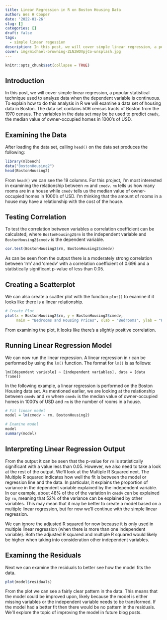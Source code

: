 ```yaml
---
title: Linear Regression in R on Boston Housing Data
author: Wes H Cooper
date: '2022-01-26'
slug: []
categories: []
draft: false
tags:
  - simple linear regession
description: In this post, we will cover simple linear regression, a popular statistical technique used to analyze data when the dependent variable is continuous. To explain how to do this analysis in R we will examine a data set of housing data in Boston. The data set contains 506 census tracts of Boston from the 1970 census.
cover: img/michael-browning-ZLN2WOVpjCo-unsplash.jpg
---
```



```r
knitr::opts_chunk$set(collapse = TRUE)

```
## Introduction

In this post, we will cover simple linear regression, a popular statistical technique used to analyze data when the dependent variable is continuous. To explain how to do this analysis in R we will examine a data set of housing data in Boston. The data set contains 506 census tracts of Boston from the 1970 census. The variables in the data set may be be used to predict `cmedv`, the median value of owner-occupied homes in 1000's of USD.

## Examining the Data 

After loading the data set, calling `head()` on the data set produces the following:

```r
library(mlbench)
data("BostonHousing2")
head(BostonHousing2)

```

From `head()` we can see the 19 columns. For this project, I'm most interested in examining the relationship between `rm` and `cmedv`. `rm` tells us how many rooms are in a house while `cmedv` tells us the median value of owner-occupied homes in 1000's of USD. I'm thinking that the amount of rooms in a house may have a relationship with the cost of the house.

## Testing Correlation

To test the correlation between variables a correlation coefficient can be calculated, where `BostonHousing2$rm` is the independent variable and `BostonHousing2$cmedv` is the dependent variable.

```r

cor.test(BostonHousing2$rm, BostonHousing2$cmedv)

```

As can be seen from the output there is a moderately strong correlation between 'rm' and 'cmedv' with a correlation coefficient of 0.696 and a statistically significant p-value of less than 0.05.

## Creating a Scatterplot

We can also create a scatter plot with the function `plot()` to examine if it looks like there is a linear relationship. 

```r
# Create Plot
plot(x = BostonHousing2$rm, y = BostonHousing2$cmedv, 
     main = "Bedrooms and Housing Prices", xlab = "Bedrooms", ylab = "Prices")
```

From examining the plot, it looks like there's a slightly positive correlation.


## Running Linear Regression Model

We can now run the linear regression. A linear regression in r can be performed by using the `lm()` function. The format for `lm()` is as follows:

`lm([dependent variable] ~ [independent variables], data = [data frame])`

In the following example, a linear regression is performed on the Boston Housing data set. As mentioned earlier, we are looking at the relationship between `cmedv` and `rm` where `cmedv` is the median value of owner-occupied homes in 1000's of USD and `rm` is the number of rooms in a house.

```r
# Fit linear model
model = lm(cmedv ~ rm, BostonHousing2)

# Examine model
model
summary(model)
```

## Interpreting Linear Regression Output

From the output it can be seen that the p-value for `rm` is statistically significant with a value less than 0.05. However, we also need to take a look at the rest of the output. We'll look at the Multiple R Squared next. 
The Multiple R squared indicates how well the fit is between the model or regression line and the data. In particular, it explains the proportion of variance in the dependent variable explained by the independent variable. In our example, about 48% of the of the variation in `cmedv` can be explained by `rm`, meaning that 52% of the variance can be explained by other variables. This may mean that it may be better to create a model based on a multiple linear regression, but for now we'll continue with the simple linear regression.

We can ignore the adjusted R squared for now because it is only used in multiple linear regression (when there is more than one independent variable). Both the adjusted R squared and multiple R squared would likely be higher when taking into consideration other independent variables.

## Examinng the Residuals

Next we can examine the residuals to better see how the model fits the data.

```r
plot(model$residuals)
```

From the plot we can see a fairly clear pattern in the data. This means that the model could be improved upon, likely because the model is either missing variables or the independent variable needs to be transformed. If the model had a better fit then there would be no pattern in the residuals. We'll explore the topic of improving the model in future blog posts.

